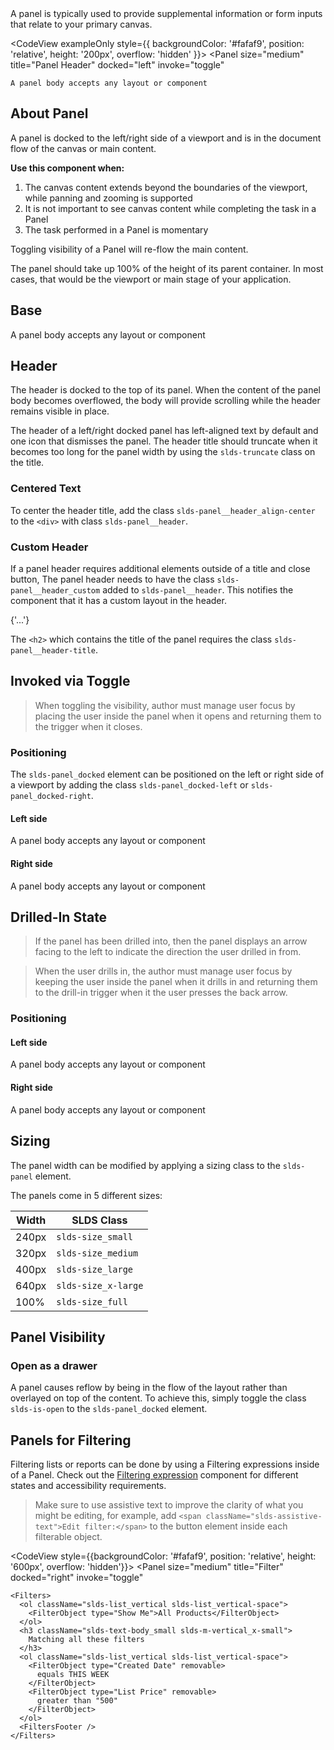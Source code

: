 
<div className="doc lead">
  A panel is typically used to provide supplemental information or form inputs that relate to your primary canvas.
</div>

<CodeView exampleOnly style={{ backgroundColor: '#fafaf9', position: 'relative', height: '200px', overflow: 'hidden' }}>
  <Panel
    size="medium"
    title="Panel Header"
    docked="left"
    invoke="toggle"
  >
    A panel body accepts any layout or component
  </Panel>
</CodeView>

## About Panel

A panel is docked to the left/right side of a viewport and is in the document flow of the canvas or main content.

**Use this component when:**

1.  The canvas content extends beyond the boundaries of the viewport, while panning and zooming is supported
2.  It is not important to see canvas content while completing the task in a Panel
3.  The task performed in a Panel is momentary

Toggling visibility of a Panel will re-flow the main content.

The panel should take up 100% of the height of its parent container. In most cases, that would be the viewport or main stage of your application.

## Base

<Example title="Panel base">
  <CodeView style={{ backgroundColor: '#fafaf9', position: 'relative', height: '600px', overflow: 'hidden' }}>
    <Panel
      size="medium"
      title="Panel Header"
      docked="left"
      invoke="toggle"
    >
      A panel body accepts any layout or component
    </Panel>
  </CodeView>
</Example>

## Header

The header is docked to the top of its panel. When the content of the panel body becomes overflowed, the body will provide scrolling while the header remains visible in place.

The header of a left/right docked panel has left-aligned text by default and one icon that dismisses the panel. The header title should truncate when it becomes too long for the panel width by using the `slds-truncate` class on the title.

<Example title="Panel base - header">
  <CodeView style={{ backgroundColor: '#fafaf9', position: 'relative', height: '50px', overflow: 'hidden' }}>
    <Panel
      size="medium"
      title="Panel Header"
      docked="left"
      invoke="toggle"
    />
  </CodeView>
</Example>

### Centered Text

To center the header title, add the class `slds-panel__header_align-center` to the `<div>` with class `slds-panel__header`.

<Example title="Panel base - header">
  <CodeView style={{ backgroundColor: '#fafaf9', position: 'relative', height: '50px', overflow: 'hidden' }}>
    <Panel
      size="medium"
      title="Panel Header"
      docked="left"
      invoke="toggle"
      hasCenterTitle
    />
  </CodeView>
</Example>

### Custom Header

If a panel header requires additional elements outside of a title and close button, The panel header needs to have the class `slds-panel__header_custom` added to `slds-panel__header`. This notifies the component that it has a custom layout in the header.

<CodeBlock toggleCode={false}>
  <div className="slds-panel__header slds-panel__header_custom">{'...'}</div>
</CodeBlock>

The `<h2>` which contains the title of the panel requires the class `slds-panel__header-title`.

## Invoked via Toggle

<Blockquote type="a11y" header="Accessibility Requirement">
  When toggling the visibility, author must manage user focus by placing the user inside the panel when it opens and returning them to the trigger when it closes.
</Blockquote>

### Positioning

The `slds-panel_docked` element can be positioned on the left or right side of a viewport by adding the class `slds-panel_docked-left` or `slds-panel_docked-right`.

#### Left side

<Example title="Panel base - left dock toggle">
  <CodeView style={{ backgroundColor: '#fafaf9', position: 'relative', height: '200px', overflow: 'hidden' }}>
    <Panel
      size="medium"
      title="Panel Header"
      docked="left"
      invoke="toggle"
    >
      A panel body accepts any layout or component
    </Panel>
  </CodeView>
</Example>

#### Right side

<Example title="Panel base - right dock toggle">
  <CodeView style={{ backgroundColor: '#fafaf9', position: 'relative', height: '200px', overflow: 'hidden' }}>
    <Panel
      size="medium"
      title="Panel Header"
      docked="right"
      invoke="toggle"
    >
      A panel body accepts any layout or component
    </Panel>
  </CodeView>
</Example>

## Drilled-In State

<Blockquote type="note" header="Design Note">
  If the panel has been drilled into, then the panel displays an arrow facing to the left to indicate the direction the user drilled in from.
</Blockquote>

<Blockquote type="a11y" header="Accessibility Requirement">
  When the user drills in, the author must manage user focus by keeping the user inside the panel when it drills in and returning them to the drill-in trigger when it the user presses the back arrow.
</Blockquote>

### Positioning

#### Left side

<Example title="Panel base - Left dock drill in">
  <CodeView style={{ backgroundColor: '#fafaf9', position: 'relative', height: '200px', overflow: 'hidden' }}>
    <Panel
      size="medium"
      title="Panel Header"
      docked="left"
      invoke="drill-in"
    >
      A panel body accepts any layout or component
    </Panel>
  </CodeView>
</Example>

#### Right side

<Example title="Panel base - Right dock drill in">
  <CodeView style={{ backgroundColor: '#fafaf9', position: 'relative', height: '200px', overflow: 'hidden' }}>
    <Panel
      size="medium"
      title="Panel Header"
      docked="right"
      invoke="drill-in"
    >
      A panel body accepts any layout or component
    </Panel>
  </CodeView>
</Example>

## Sizing

The panel width can be modified by applying a sizing class to the `slds-panel` element.

The panels come in 5 different sizes:

| Width | SLDS Class          |
| ----- | ------------------- |
| 240px | `slds-size_small`   |
| 320px | `slds-size_medium`  |
| 400px | `slds-size_large`   |
| 640px | `slds-size_x-large` |
| 100%  | `slds-size_full`    |

## Panel Visibility

### Open as a drawer

A panel causes reflow by being in the flow of the layout rather than overlayed on top of the content. To achieve this, simply toggle the class `slds-is-open` to the `slds-panel_docked` element.

<Example title="Panel base - Drawer">
  <PanelPlayground drawer />
</Example>

## Panels for Filtering

Filtering lists or reports can be done by using a Filtering expressions inside of a Panel. Check out the [Filtering expression](/components/expression/#filtering) component for different states and accessibility requirements.

<Blockquote type="a11y" header="Accessibility Requirement">
  Make sure to use assistive text to improve the clarity of what you might be editing, for example, add <code className="doc">&lt;span className="slds-assistive-text"&gt;Edit filter:&lt;/span&gt;</code> to the button element inside each filterable object.
</Blockquote>

<CodeView style={{backgroundColor: '#fafaf9', position: 'relative', height: '600px', overflow: 'hidden'}}>
  <Panel
    size="medium"
    title="Filter"
    docked="right"
    invoke="toggle"
  >
    <Filters>
      <ol className="slds-list_vertical slds-list_vertical-space">
        <FilterObject type="Show Me">All Products</FilterObject>
      </ol>
      <h3 className="slds-text-body_small slds-m-vertical_x-small">
        Matching all these filters
      </h3>
      <ol className="slds-list_vertical slds-list_vertical-space">
        <FilterObject type="Created Date" removable>
          equals THIS WEEK
        </FilterObject>
        <FilterObject type="List Price" removable>
          greater than "500"
        </FilterObject>
      </ol>
      <FiltersFooter />
    </Filters>

  </Panel>
</CodeView>
